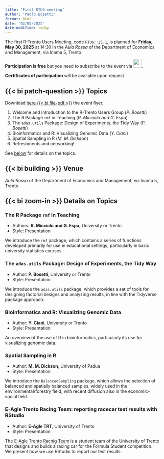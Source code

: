 ```yaml
---
title: "First RTUG meeting"
author: "Paolo Bosetti"
format: html
date: "02/05/2025"
date-modified: today
---
```



The first R-Trento Users Meeting, code `RTUG::25.1`, is planned for **Friday, May 30, 2025** at 14:30 in the *Aula Rossa* of the Department of Economics and Management, via Inama 5, Trento.

**Participation is free** but you need to subscribe to the event via [![](https://help.meetup.com/hc/theming_assets/01HZH3ZAT7AR9TR620NM18CDKN){height=2em}](https://www.meetup.com/r-trento-users-group/events/306973694/?eventOrigin=group_upcoming_events).

**Certificates of participation** will be available upon request 

## {{< bi patch-question >}} Topics

:::{.column-margin}
:::{.callout-note title="Event flyer"}
Download [here {{< bi file-pdf >}}](/images/flyer.pdf){target="_blank"} the event flyer.
:::
:::

1. Welcome and Introduction to the R-Trento Users Group (*P. Bosetti*)
2. The R Package `rmf` in Teaching (*R. Micciolo and G. Espa*)
3. The `adas.utils` Package: Design of Experiments, the Tidy Way (*P. Bosetti*)
4. Bioinformatics and R: Visualizing Genomic Data (*Y. Ciani*)
5. Spatial Sampling in R (*M. M. Dickson*)
6. Refreshments and networking!

See [below](#details-on-topics) for details on the topics.


## {{< bi building >}} Venue

*Aula Rossa* of the Department of Economics and Management, via Inama 5, Trento.

## {{< bi zoom-in >}} Details on Topics

### The R Package `rmf` in Teaching

* Authors: **R. Micciolo and G. Espa**, University or Trento
* Style: Presentation

We introduce the `rmf` package, which contains a series of functions developed primarily for use in educational settings, particularly in basic university statistics courses.

### The `adas.utils` Package: Design of Experiments, the Tidy Way

* Author: **P. Bosetti**, University or Trento
* Style: Presentation

We introduce the `adas.utils` package, which provides a set of tools for designing factorial designs and analyzing results, in line with the Tidyverse package approach.

### Bioinformatics and R: Visualizing Genomic Data

* Author: **Y. Ciani**, University or Trento
* Style: Presentation

An overview of the use of R in bioinformatics, particularly its use for visualizing genomic data.

### Spatial Sampling in R 

* Author: **M. M. Dickson**, University of Padua
* Style: Presentation

We introduce the `BalancedSampling` package, which allows the selection of balanced and spatially balanced samples, widely used in the environmental/forestry field, with recent diffusion also in the economic-social field.


### E-Agle Trento Racing Team: reporting racecar test results with RStudio 

* Author: **E-Agle TRT**, University of Trento
* Style: Presentation

The [E-Agle Trento Racnig Team](https://eagletrt.it) is a student team of the University of Trento that designs and builds a racing car for the Formula Student competition. We present how we use RStudio to report our test results.